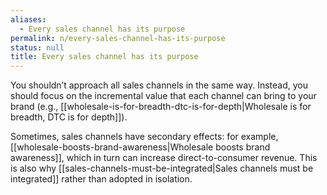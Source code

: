 ```yaml
---
aliases:
  - Every sales channel has its purpose
permalink: n/every-sales-channel-has-its-purpose
status: null
title: Every sales channel has its purpose
---
```

You shouldn’t approach all sales channels in the same way. Instead, you should focus on the incremental value that each channel can bring to your brand (e.g., [[wholesale-is-for-breadth-dtc-is-for-depth|Wholesale is for breadth, DTC is for depth]]).

Sometimes, sales channels have secondary effects: for example, [[wholesale-boosts-brand-awareness|Wholesale boosts brand awareness]], which in turn can increase direct-to-consumer revenue. This is also why [[sales-channels-must-be-integrated|Sales channels must be integrated]] rather than adopted in isolation.
